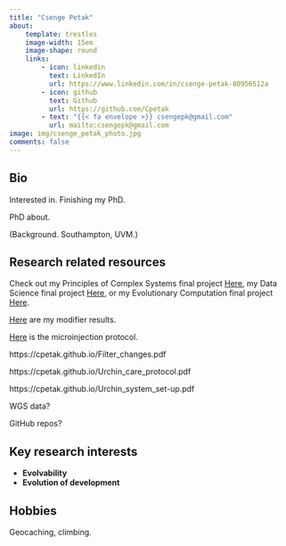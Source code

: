 ```yaml
---
title: "Csenge Petak"
about:
    template: trestles
    image-width: 15em
    image-shape: round
    links:
        - icon: linkedin
          text: LinkedIn
          url: https://www.linkedin.com/in/csenge-petak-80956512a
        - icon: github
          text: Github
          url: https://github.com/Cpetak
        - text: "{{< fa envelope >}} csengepk@gmail.com"
          url: mailto:csengepk@gmail.com
image: img/csenge_petak_photo.jpg
comments: false
---
```



## Bio

Interested in. Finishing my PhD.

PhD about.

(Background. Southampton, UVM.)

## Research related resources

Check out my Principles of Complex Systems final project [Here](https://cpetak.github.io/POCS.html), my Data Science final project [Here](https://cpetak.github.io/DS.html), or my Evolutionary Computation final project [Here](https://cpetak.github.io/EC.html).

[Here](https://cpetak.github.io/Modifier_report.html) are my modifier results.

[Here](https://cpetak.github.io/microinjection_protocol/) is the microinjection protocol.

https://cpetak.github.io/Filter_changes.pdf

https://cpetak.github.io/Urchin_care_protocol.pdf

https://cpetak.github.io/Urchin_system_set-up.pdf



WGS data?

GitHub repos?


## Key research interests

* **Evolvability**
* **Evolution of development**


## Hobbies

Geocaching, climbing.

